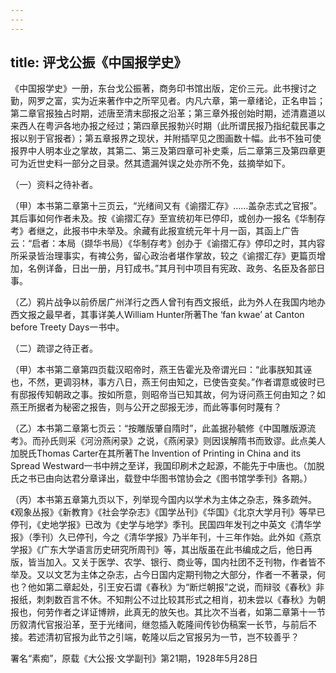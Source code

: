 ```yaml
---
---
---
```

title: 评戈公振《中国报学史》
---




《中国报学史》一册，东台戈公振著，商务印书馆出版，定价三元。此书搜讨之勤，网罗之富，实为近来著作中之所罕见者。内凡六章，第一章绪论，正名申旨；第二章官报独占时期，述唐至清末邸报之沿革；第三章外报创始时期，述清嘉道以来西人在粤沪各地办报之经过；第四章民报勃兴时期（此所谓民报乃指纪载民事之报以别于官报者）；第五章报界之现状，并附插罕见之图画数十幅。此书不独可使报界中人明本业之掌故，其第二、第三及第四章可补史乘，后二章第三及第四章更可为近世史料一部分之目录。然其遗漏舛误之处亦所不免，兹摘举如下。

（一）资料之待补者。

（甲）本书第二章第十三页云，“光绪间又有《谕摺汇存》……盖杂志式之官报”。其后事如何作者未及。按《谕摺汇存》至宣统初年已停印，或创办一报名《华制存考》者继之，此报书中未举及。余藏有此报宣统元年十月一函，其函上广告云：“启者：本局（撷华书局）《华制存考》创办于《谕摺汇存》停印之时，其内容所采录皆治理事实，有禆公务，留心政治者堪作掌故，较之《谕摺汇存》更篇页增加，名例详备，日出一册，月钉成书。”其月刊中项目有宪政、政务、名臣及各部日事。

（乙）鸦片战争以前侨居广州洋行之西人曾刊有西文报纸，此为外人在我国内地办西文报之最早者，其事详美人William Hunter所著The ‘fan kwae’ at Canton before Treety Days一书中。

（二）疏谬之待正者。

（甲）本书第二章第四页载汉昭帝时，燕王告霍光及帝谓光曰：“此事朕知其诬也，不然，更调羽林，事方八日，燕王何由知之，已使告变矣。”作者谓意或彼时已有邸报传知朝政之事。按如所意，则昭帝当已知其故，何为讶问燕王何由知之？如燕王所据者为秘密之报告，则与公开之邸报无涉，而此等事何时蔑有？

（乙）本书第二章第七页云：“按雕版肇自隋时”，此盖据孙毓修《中国雕版源流考》。而孙氏则采《河汾燕闲录》之说，《燕闲录》则因误解隋书而致谬。此点美人加脱氏Thomas Carter在其所著The Invention of Printing in China and its Spread Westward一书中辨之至详，我国印刷术之起源，不能先于中唐也。（加脱氏之书已由向达君分章译出，载登中华图书馆协会之《图书馆学季刊》各期。）

（丙）本书第五章第九页以下，列举现今国内以学术为主体之杂志，殊多疏舛。《观象丛报》《新教育》《社会学杂志》《国学丛刊》《华国》《北京大学月刊》等早已停刊，《史地学报》已改为《史学与地学》季刊。民国四年发刊之中英文《清华学报》（季刊）久已停刊，今之《清华学报》乃半年刊，十三年作始。此外如《燕京学报》《广东大学语言历史研究所周刊》等，其出版虽在此书编成之后，他日再版，皆当加入。又关于医学、农学、银行、商业等，国内社团不乏刊物，作者皆不举及。又以文艺为主体之杂志，占今日国内定期刊物之大部分，作者一不著录，何也？他如第二章起处，引王安石谓《春秋》为“断烂朝报”之说，而辩驳《春秋》非报纸，刺刺数百言不休。不知荆公不过比较其形式之相肖，初未尝以《春秋》为朝报也，何劳作者之详证博辨，此真无的放矢也。其比次不当者，如第二章第十一节历叙清代官报沿革，至于光绪间，继忽插入乾隆间传钞伪稿案一长节，与前后不接。若述清初官报为此节之引端，乾隆以后之官报另为一节，岂不较善乎？





署名“素痴”，原载《大公报·文学副刊》第21期，1928年5月28日